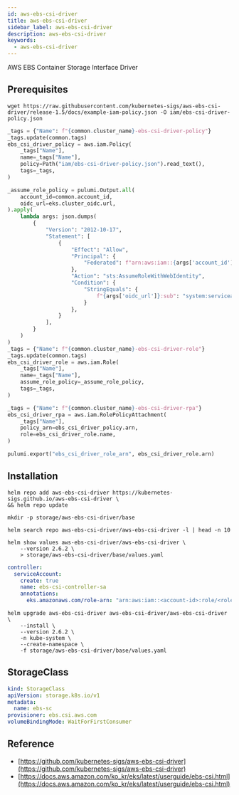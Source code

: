 ```yaml
---
id: aws-ebs-csi-driver
title: aws-ebs-csi-driver
sidebar_label: aws-ebs-csi-driver
description: aws-ebs-csi-driver
keywords:
  - aws-ebs-csi-driver
---
```


AWS EBS Container Storage Interface Driver

## Prerequisites

```shell
wget https://raw.githubusercontent.com/kubernetes-sigs/aws-ebs-csi-driver/release-1.5/docs/example-iam-policy.json -O iam/ebs-csi-driver-policy.json
```

```python
_tags = {"Name": f"{common.cluster_name}-ebs-csi-driver-policy"}
_tags.update(common.tags)
ebs_csi_driver_policy = aws.iam.Policy(
    _tags["Name"],
    name=_tags["Name"],
    policy=Path("iam/ebs-csi-driver-policy.json").read_text(),
    tags=_tags,
)

_assume_role_policy = pulumi.Output.all(
    account_id=common.account_id,
    oidc_url=eks.cluster_oidc.url,
).apply(
    lambda args: json.dumps(
        {
            "Version": "2012-10-17",
            "Statement": [
                {
                    "Effect": "Allow",
                    "Principal": {
                        "Federated": f"arn:aws:iam::{args['account_id']}:oidc-provider/{args['oidc_url']}"
                    },
                    "Action": "sts:AssumeRoleWithWebIdentity",
                    "Condition": {
                        "StringEquals": {
                            f"{args['oidc_url']}:sub": "system:serviceaccount:kube-system:ebs-csi-controller-sa"
                        }
                    },
                }
            ],
        }
    )
)
_tags = {"Name": f"{common.cluster_name}-ebs-csi-driver-role"}
_tags.update(common.tags)
ebs_csi_driver_role = aws.iam.Role(
    _tags["Name"],
    name=_tags["Name"],
    assume_role_policy=_assume_role_policy,
    tags=_tags,
)

_tags = {"Name": f"{common.cluster_name}-ebs-csi-driver-rpa"}
ebs_csi_driver_rpa = aws.iam.RolePolicyAttachment(
    _tags["Name"],
    policy_arn=ebs_csi_driver_policy.arn,
    role=ebs_csi_driver_role.name,
)

pulumi.export("ebs_csi_driver_role_arn", ebs_csi_driver_role.arn)
```

## Installation

```shell
helm repo add aws-ebs-csi-driver https://kubernetes-sigs.github.io/aws-ebs-csi-driver \
&& helm repo update
```

```shell
mkdir -p storage/aws-ebs-csi-driver/base
```

```shell
helm search repo aws-ebs-csi-driver/aws-ebs-csi-driver -l | head -n 10
```

```shell
helm show values aws-ebs-csi-driver/aws-ebs-csi-driver \
    --version 2.6.2 \
    > storage/aws-ebs-csi-driver/base/values.yaml
```

```yaml title="storage/aws-ebs-csi-driver/base/values.yaml"
controller:
  serviceAccount:
    create: true
    name: ebs-csi-controller-sa
    annotations:
      eks.amazonaws.com/role-arn: "arn:aws:iam::<account-id>:role/<role-name>"
```

```shell
helm upgrade aws-ebs-csi-driver aws-ebs-csi-driver/aws-ebs-csi-driver \
    --install \
    --version 2.6.2 \
    -n kube-system \
    --create-namespace \
    -f storage/aws-ebs-csi-driver/base/values.yaml
```

## StorageClass

```yaml title="storage/aws-ebs-csi-driver/base/ebs-sc.yaml"
kind: StorageClass
apiVersion: storage.k8s.io/v1
metadata:
  name: ebs-sc
provisioner: ebs.csi.aws.com
volumeBindingMode: WaitForFirstConsumer
```

## Reference

- [https://github.com/kubernetes-sigs/aws-ebs-csi-driver](https://github.com/kubernetes-sigs/aws-ebs-csi-driver)
- [https://docs.aws.amazon.com/ko_kr/eks/latest/userguide/ebs-csi.html](https://docs.aws.amazon.com/ko_kr/eks/latest/userguide/ebs-csi.html)
